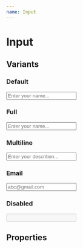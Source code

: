 ```yaml
---
name: Input
---
```


# Input


## Variants

### Default

<Playground>
    <Input
        id="name"
        name="name"
        placeholder="Enter your name..."
    />
</Playground>

### Full

<Playground>
    <Input
        id="name"
        name="name"
        placeholder="Enter your name..."
        full
    />
</Playground>

### Multiline

<Playground>
    <Input
        id="description"
        name="desription"
        placeholder="Enter your descrition..."
        multiline
    />
</Playground>

### Email

<Playground>
    <Input
        id="email"
        name="email"
        placeholder="abc@gmail.com"
        type="email"
    />
</Playground>

### Disabled

<Playground>
    <Input
        id="anotherinput"
        name="anotherinput"
        disabled
    />
</Playground>

## Properties

<PropsTable of={Input} />